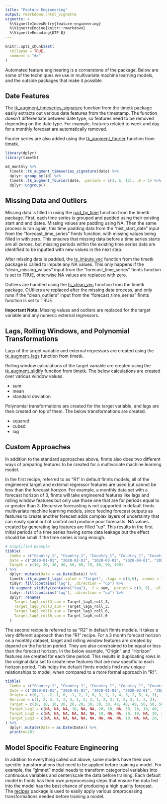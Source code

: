 ```yaml
---
title: "Feature Engineering"
output: rmarkdown::html_vignette
vignette: >
  %\VignetteIndexEntry{feature-engineering}
  %\VignetteEngine{knitr::rmarkdown}
  %\VignetteEncoding{UTF-8}
---
```


```r
knitr::opts_chunk$set(
  collapse = TRUE,
  comment = "#>"
)
```

Automated feature engineering is a cornerstone of the package. Below are some of the techniques we use in multivariate machine learning models, and the outside packages that make it possible. 

## Date Features

The [tk_augment_timeseries_signature](https://business-science.github.io/timetk/reference/tk_augment_timeseries.html) function from the timetk package easily extracts out various date features from the timestamp. The function doesn't differentiate between date type, so features need to be removed depending on the date type. For example, features related to week and day for a monthly forecast are automatically removed. 

Fourier series are also added using the [tk_augment_fourier](https://business-science.github.io/timetk/reference/tk_augment_fourier.html) function from timetk. 

```r
library(dplyr)
library(timetk)

m4_monthly %>%
  timetk::tk_augment_timeseries_signature(date) %>%
  dplyr::group_by(id) %>%
  timetk::tk_augment_fourier(date, .periods = c(3, 6, 12), .K = 1) %>%
  dplyr::ungroup()
```


## Missing Data and Outliers

Missing data is filled in using the [pad_by_time](https://business-science.github.io/timetk/reference/pad_by_time.html) function from the timetk package. First, each time series is grouped and padded using their existing start and end dates. Missing values are padding using NA. Then the same process is ran again, this time padding data from the "hist_start_date" input from the "forecast_time_series" finnts function, with missing values being filled in with zero. This ensures that missing data before a time series starts are all zeroes, but missing periods within the existing time series data are identified to be inputted with new values in the next step. 

After missing data is padded, the [ts_impute_vec](https://business-science.github.io/timetk/reference/ts_impute_vec.html) function from the timetk package is called to impute any NA values. This only happens if the "clean_missing_values" input from the "forecast_time_series" finnts function is set to TRUE, otherwise NA values are replaced with zero. 

Outliers are handled using the [ts_clean_vec](https://business-science.github.io/timetk/reference/ts_clean_vec.html) function from the timetk package. OUtliers are replaced after the missing data process, and only runs if the "clean_outliers" input from the "forecast_time_series" finnts function is set to TRUE. 

**Important Note: ** Missing values and outliers are replaced for the target variable and any numeric external regressors.  

## Lags, Rolling Windows, and Polynomial Transformations

Lags of the target variable and external regressors are created using the [tk_augment_lags](https://business-science.github.io/timetk/reference/tk_augment_lags.html) function from timetk. 

Rolling window calculations of the target variable are created using the [tk_augment_slidify](https://business-science.github.io/timetk/reference/tk_augment_slidify.html) function from timetk. The below calculations are created over various window values. 

- sum
- mean
- standard deviation

Polynomial transformations are created for the target variable, and lags are then created on top of them. The below transformations are created. 

- squared
- cubed
- log

## Custom Approaches

In addition to the standard approaches above, finnts also does two different ways of preparing features to be created for a multivariate machine learning model. 

In the first recipe, referred to as "R1" in default finnts models, all of the engineered target and external regressor features are used but cannot be less than the forecast horizon. For example, a monthly data set with a forecast horizon of 3, finnts will take engineered features like lags and rolling window features but only use those one that are for periods equal to or greater than 3. Recursive forecasting is not supported in default finnts multivariate machine learning models, since feeding forecast outputs as features to create another forecast adds complex layers of uncertainty that can easily spiral out of control and produce poor forecasts. NA values created by generating lag features are filled "up". This results in the first initial periods of a time series having some data leakage but the effect should be small if the time series is long enough. 

```r
# Simplified Example
tibble(
  Combo = c("Country_1", "Country_1", "Country_1", "Country_1", "Country_1", "Country_1", "Country_1", "Country_1", "Country_1", "Country_1"), 
  Date = c("2020-01-01", "2020-02-01", "2020-03-01", "2020-04-01", "2020-05-01", "2020-06-01", "2020-07-01", "2020-08-01", "2020-09-01", "2020-10-01"), 
  Target = c(10, 20, 30, 40, 50, 60, 70, 80, 90, 100)
) %>%
  dplyr::mutate(Date = as.Date(Date)) %>%
  timetk::tk_augment_lags(.value = "Target", .lags = c(3,6), .names = "auto") %>%
  tidyr::fill(contains("lag"), .direction = "up") %>%
  tk_augment_slidify(contains("lag"), .f = sum, .period = c(3, 6), .align = "right") %>%
  tidyr::fill(contains("lag"), .direction = "up") %>%
  dplyr::rename(
    Target_lag3_roll3_sum = Target_lag3_roll_3, 
    Target_lag6_roll3_sum = Target_lag6_roll_3, 
    Target_lag3_roll6_sum = Target_lag3_roll_6, 
    Target_lag6_roll6_sum = Target_lag6_roll_6
  )

```


The second recipe is referred to as "R2" in default finnts models. It takes a very different approach than the "R1" recipe. For a 3 month forecast horizon on a monthly dataset, target and rolling window features are created by depend on the horizon period. They are also constrained to be equal or less than the forecast horizon. In the below example, "Origin" and "Horizon" features are created for each time period. This results in duplicating rows in the original data set to create new features that are now specific to each horizon period. This helps the default finnts models find new unique relationships to model, when compared to a more formal approach in "R1". 

```r

tibble(
  Combo = c("Country_1", "Country_1", "Country_1", "Country_1", "Country_1", "Country_1", "Country_1", "Country_1", "Country_1", "Country_1", "Country_1", "Country_1", "Country_1", "Country_1", "Country_1", "Country_1", "Country_1", "Country_1"), 
  Date = c("2020-01-01", "2020-01-01", "2020-01-01", "2020-02-01", "2020-02-01", "2020-02-01", "2020-03-01", "2020-03-01", "2020-03-01", "2021-04-01", "2021-04-01", "2021-04-01", "2020-05-01", "2020-05-01", "2020-05-01", "2021-06-01", "2021-06-01", "2021-06-01"), 
  Origin = c(0,-1, -2, 1, 0, -1, 2, 1, 0, 3, 2, 1, 4, 3, 2, 5, 4, 3), 
  Horizon = c(1, 2, 3, 1, 2, 3, 1, 2, 3, 1, 2, 3, 1, 2, 3, 1, 2, 3), 
  Target = c(10, 10, 10, 20, 20, 20, 30, 30, 30, 40, 40, 40, 50, 50, 50, 60, 60, 60), 
  Target_Lag1 = c(NA, NA, NA, 10, NA, NA, 20, 10, NA, 30, 20, 10, 40, 30, 20, 50, 40, 30), 
  Target_Lag2 = c(NA, NA, NA, NA, NA, NA, 10, NA, NA, 20, 10, NA, 30, 20, 10, 40, 30, 20), 
  Target_Lag3 = c(NA, NA, NA, NA, NA, NA, NA, NA, NA, 10, NA, NA, 20, 10, NA, 30, 20, 10)
) %>%
  dplyr::mutate(Date = as.Date(Date)) %>%
  print(n=20)

```


## Model Specific Feature Engineering

In addition to everything called out above, some models have their own specific transformations that need to be applied before training a model. For example, the "glmnet" model needs to transform categorical variables into continuous variables and center/scale the data before training. Each default model in finnts has their own preprocessing steps that ensure the data fed into the model has the best chance of producing a high quality forecast. The [recipes](https://recipes.tidymodels.org/) package is used to easily apply various preprocessing transformations needed before training a model. 

